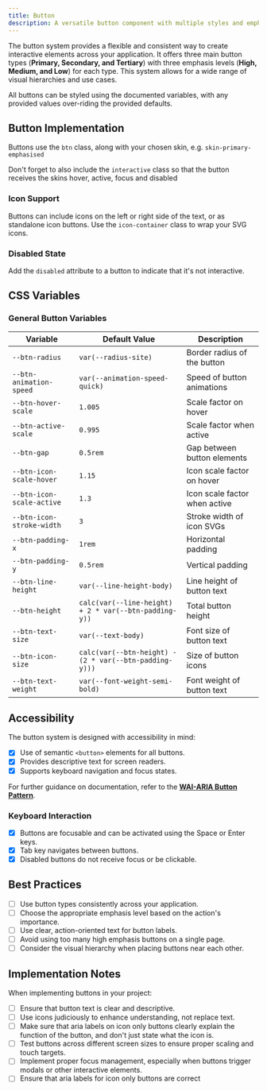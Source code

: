 ```yaml
---
title: Button
description: A versatile button component with multiple styles and emphasis levels
---
```



The button system provides a flexible and consistent way to create interactive elements across your application. It offers three main button types (**Primary, Secondary, and Tertiary**) with three emphasis levels (**High, Medium, and Low**) for each type. This system allows for a wide range of visual hierarchies and use cases.

All buttons can be styled using the documented variables, with any provided values over-riding the provided defaults.

## Button Implementation

Buttons use the `btn` class, along with your chosen skin, e.g. `skin-primary-emphasised`

Don't forget to also include the `interactive` class so that the button receives the skins hover, active, focus and disabled

<ShowComponent>
  <Buttons />
</ShowComponent>

### Icon Support

Buttons can include icons on the left or right side of the text, or as standalone icon buttons. Use the `icon-container` class to wrap your SVG icons.

### Disabled State

Add the `disabled` attribute to a button to indicate that it's not interactive.

## CSS Variables

### General Button Variables

| Variable                  | Default Value                                          | Description                   |
| ------------------------- | ------------------------------------------------------ | ----------------------------- |
| `--btn-radius`            | `var(--radius-site)`                                   | Border radius of the button   |
| `--btn-animation-speed`   | `var(--animation-speed-quick)`                         | Speed of button animations    |
| `--btn-hover-scale`       | `1.005`                                                | Scale factor on hover         |
| `--btn-active-scale`      | `0.995`                                                | Scale factor when active      |
| `--btn-gap`               | `0.5rem`                                               | Gap between button elements   |
| `--btn-icon-scale-hover`  | `1.15`                                                 | Icon scale factor on hover    |
| `--btn-icon-scale-active` | `1.3`                                                  | Icon scale factor when active |
| `--btn-icon-stroke-width` | `3`                                                    | Stroke width of icon SVGs     |
| `--btn-padding-x`         | `1rem`                                                 | Horizontal padding            |
| `--btn-padding-y`         | `0.5rem`                                               | Vertical padding              |
| `--btn-line-height`       | `var(--line-height-body)`                              | Line height of button text    |
| `--btn-height`            | `calc(var(--line-height) + 2 * var(--btn-padding-y))`  | Total button height           |
| `--btn-text-size`         | `var(--text-body)`                                     | Font size of button text      |
| `--btn-icon-size`         | `calc(var(--btn-height) - (2 * var(--btn-padding-y)))` | Size of button icons          |
| `--btn-text-weight`       | `var(--font-weight-semi-bold)`                         | Font weight of button text    |

## Accessibility

The button system is designed with accessibility in mind:

- [x] Use of semantic `<button>` elements for all buttons.
- [x] Provides descriptive text for screen readers.
- [x] Supports keyboard navigation and focus states.

For further guidance on documentation, refer to the **[WAI-ARIA Button Pattern](https://www.w3.org/WAI/ARIA/apg/patterns/button/examples/button/)**.

### Keyboard Interaction

- [x] Buttons are focusable and can be activated using the Space or Enter keys.
- [x] Tab key navigates between buttons.
- [x] Disabled buttons do not receive focus or be clickable.

## Best Practices

- [ ] Use button types consistently across your application.
- [ ] Choose the appropriate emphasis level based on the action's importance.
- [ ] Use clear, action-oriented text for button labels.
- [ ] Avoid using too many high emphasis buttons on a single page.
- [ ] Consider the visual hierarchy when placing buttons near each other.

## Implementation Notes

When implementing buttons in your project:

- [ ] Ensure that button text is clear and descriptive.
- [ ] Use icons judiciously to enhance understanding, not replace text.
- [ ] Make sure that aria labels on icon only buttons clearly explain the function of the button, and don't just state what the icon is.
- [ ] Test buttons across different screen sizes to ensure proper scaling and touch targets.
- [ ] Implement proper focus management, especially when buttons trigger modals or other interactive elements.
- [ ] Ensure that aria labels for icon only buttons are correct
